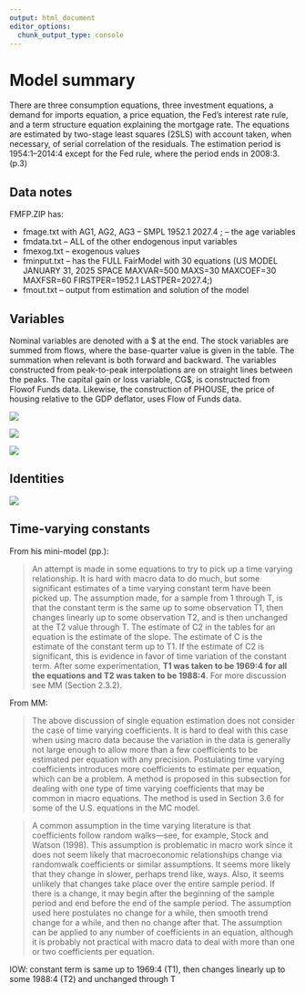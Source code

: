 ```yaml
---
output: html_document
editor_options:
  chunk_output_type: console
---
```


# Model summary

There are three consumption equations, three investment equations, a demand for imports equation, a price equation, the Fed’s interest rate rule, and a term structure equation explaining the mortgage rate. The equations are estimated by two-stage least squares (2SLS) with account taken, when necessary, of serial correlation of the residuals. The estimation period is 1954:1–2014:4 except for the Fed rule, where the period ends in 2008:3. (p.3)

## Data notes

FMFP.ZIP has:

-   fmage.txt with AG1, AG2, AG3 – SMPL 1952.1 2027.4 ; – the age variables
-   fmdata.txt – ALL of the other endogenous input variables
-   fmexog.txt – exogenous values
-   fminput.txt – has the FULL FairModel with 30 equations (US MODEL JANUARY 31, 2025 SPACE MAXVAR=500 MAXS=30 MAXCOEF=30 MAXFSR=60 FIRSTPER=1952.1 LASTPER=2027.4;)
-   fmout.txt – output from estimation and solution of the model

## Variables

Nominal variables are denoted with a \$ at the end. The stock variables are summed from flows, where the base-quarter value is given in the table. The summation when relevant is both forward and backward. The variables constructed from peak-to-peak interpolations are on straight lines between the peaks. The capital gain or loss variable, CG\$, is constructed from Flowof Funds data. Likewise, the construction of PHOUSE, the price of housing relative to the GDP deflator, uses Flow of Funds data.

![](images/clipboard-12052982.png)

![](images/clipboard-846148252.png)

![](images/clipboard-844145962.png)

## Identities

![](images/clipboard-4026653370.png)

## Time-varying constants

From his mini-model (pp.):

> An attempt is made in some equations to try to pick up a time varying relationship. It is hard with macro data to do much, but some significant estimates of a time varying constant term have been picked up. The assumption made, for a sample from 1 through T, is that the constant term is the same up to some observation T1, then changes linearly up to some observation T2, and is then unchanged at the T2 value through T. The estimate of C2 in the tables for an equation is the estimate of the slope. The estimate of C is the estimate of the constant term up to T1. If the estimate of C2 is significant, this is evidence in favor of time variation of the constant term. After some experimentation, **T1 was taken to be 1969:4 for all the equations and T2 was taken to be 1988:4**. For more discussion see MM (Section 2.3.2).

From MM:

> The above discussion of single equation estimation does not consider the case of time varying coefficients. It is hard to deal with this case when using macro data because the variation in the data is generally not large enough to allow more than a few coefficients to be estimated per equation with any precision. Postulating time varying coefficients introduces more coefficients to estimate per equation, which can be a problem. A method is proposed in this subsection for dealing with one type of time varying coefficients that may be common in macro equations. The method is used in Section 3.6 for some of the U.S. equations in the MC model.

> A common assumption in the time varying literature is that coefficients follow random walks—see, for example, Stock and Watson (1998). This assumption is problematic in macro work since it does not seem likely that macroeconomic relationships change via randomwalk coefficients or similar assumptions. It seems more likely that they change in slower, perhaps trend like, ways. Also, it seems unlikely that changes take place over the entire sample period. If there is a change, it may begin after the beginning of the sample period and end before the end of the sample period. The assumption used here postulates no change for a while, then smooth trend change for a while, and then no change after that. The assumption can be applied to any number of coefficients in an equation, although it is probably not practical with macro data to deal with more than one or two coefficients per equation.

IOW: constant term is same up to 1969:4 (T1), then changes linearly up to some 1988:4 (T2) and unchanged through T
